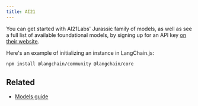 ```yaml
---
title: AI21
---
```


You can get started with AI21Labs' Jurassic family of models, as well as see a full list of available foundational models, by signing up for an API key [on their website](https://www.ai21.com/).

Here's an example of initializing an instance in LangChain.js:


<IntegrationInstallTooltip/>

```bash npm
npm install @langchain/community @langchain/core
```


<Ai21 />

## Related

- [Models guide](/oss/langchain/models)
